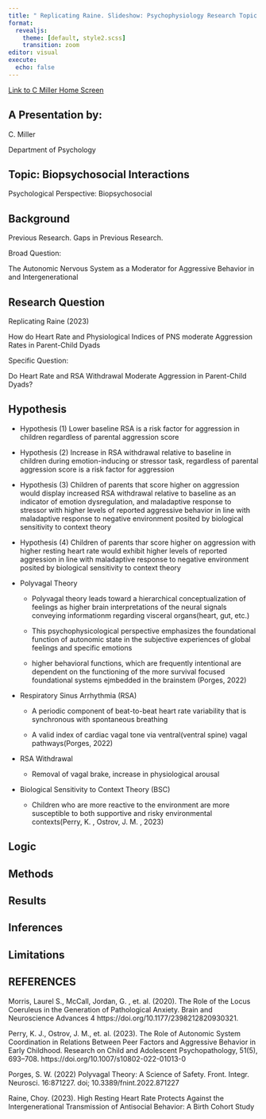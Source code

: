 ```yaml
---
title: " Replicating Raine. Slideshow: Psychophysiology Research Topic "
format:
  revealjs:
    theme: [default, style2.scss]
    transition: zoom
editor: visual
execute:
  echo: false
---
```


[Link to C Miller Home Screen](https://miller-c-r.github.io/cm_nsf_reu_didactics/)

## A Presentation by:

C. Miller

Department of Psychology

## Topic: Biopsychosocial Interactions

Psychological Perspective: Biopsychosocial

## Background

Previous Research. Gaps in Previous Research.

Broad Question:

The Autonomic Nervous System as a Moderator for Aggressive Behavior in and Intergenerational

## Research Question

Replicating Raine (2023)

How do Heart Rate and Physiological Indices of PNS moderate Aggression Rates in Parent-Child Dyads

Specific Question:

Do Heart Rate and RSA Withdrawal Moderate Aggression in Parent-Child Dyads?

## Hypothesis

-   Hypothesis (1) Lower baseline RSA is a risk factor for aggression in children regardless of parental aggression score

-   Hypothesis (2) Increase in RSA withdrawal relative to baseline in children during emotion-inducing or stressor task, regardless of parental aggression score is a risk factor for aggression

-   Hypothesis (3) Children of parents that score higher on aggression would display increased RSA withdrawal relative to baseline as an indicator of emotion dysregulation, and maladaptive response to stressor with higher levels of reported aggressive behavior in line with maladaptive response to negative environment posited by biological sensitivity to context theory

-   Hypothesis (4) Children of parents thar score higher on aggression with higher resting heart rate would exhibit higher levels of reported aggression in line with maladaptive response to negative environment posited by biological sensitivity to context theory

-   Polyvagal Theory

    -   Polyvagal theory leads toward a hierarchical conceptualization of feelings as higher brain interpretations of the neural signals conveying informationm regarding visceral organs(heart, gut, etc.)

    -   This psychophysicological perspective emphasizes the foundational function of autonomic state in the subjective experiences of global feelings and specific emotions

    -   higher behavioral functions, which are frequently intentional are dependent on the functioning of the more survival focused foundational systems ejmbedded in the brainstem (Porges, 2022)

-   Respiratory Sinus Arrhythmia (RSA)

    -   A periodic component of beat-to-beat heart rate variability that is synchronous with spontaneous breathing

    -   A valid index of cardiac vagal tone via ventral(ventral spine) vagal pathways(Porges, 2022)

-   RSA Withdrawal

    -   Removal of vagal brake, increase in physiological arousal

-   Biological Sensitivity to Context Theory (BSC)

    -   Children who are more reactive to the environment are more susceptible to both supportive and risky environmental contexts(Perry, K. , Ostrov, J. M. , 2023)

## Logic

## Methods

## Results

## Inferences

## Limitations

## REFERENCES {.scrollable}

Morris, Laurel S., McCall, Jordan, G. , et. al. (2020). The Role of the Locus Coeruleus in the Generation of Pathological Anxiety. Brain and Neuroscience Advances 4 https://doi.org/10.1177/2398212820930321.

Perry, K. J., Ostrov, J. M., et. al. (2023). The Role of Autonomic System Coordination in Relations Between Peer Factors and Aggressive Behavior in Early Childhood. Research on Child and Adolescent Psychopathology, 51(5), 693--708. https://doi.org/10.1007/s10802-022-01013-0

Porges, S. W. (2022) Polyvagal Theory: A Science of Safety. Front. Integr. Neurosci. 16:871227. doi; 10.3389/fnint.2022.871227

Raine, Choy. (2023). High Resting Heart Rate Protects Against the Intergenerational Transmission of Antisocial Behavior: A Birth Cohort Study
